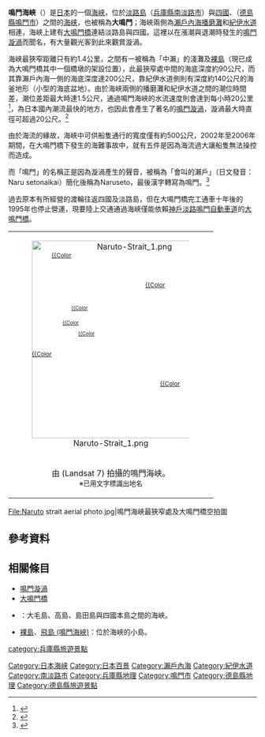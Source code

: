 {{Coord|34|14|30.56|N|134|39|4.57|E|region:JP-36|display=title}}
{{Location map
 |Japan
 |label=鳴門海峡
 |lat_deg=34 |lat_min=14 |lat_sec=30.56 |lat_dir=N
 |lon_deg=134 | lon_min=39 | lon_sec=4.57 |lon_dir=E
 |position=right
 |width=250
 |float=right
 |mark=Cercle rouge 100%.svg
 |marksize=20
 |caption=鳴門海峡的位置
 |relief=1
}}

'''鳴門海峽'''（{{jpn|j=鳴門海峡|hg=なるとかいきょう|rm=Naruto kaikyō|f=y}}）是[[日本|日本]]的一個[[海峽|海峽]]，位於[[淡路島|淡路島]]（[[兵庫縣|兵庫縣]][[南淡路市|南淡路市]]）與[[四國|四國]]{{tsl|ja|大毛島}}、{{tsl|ja|島田島}}（[[德島縣|德島縣]][[鳴門市|鳴門市]]）之間的[[海峡|海峡]]，也被稱為'''大鳴門'''；海峽兩側為[[瀨戶內海|瀨戶內海]][[播磨灘|播磨灘]]和[[紀伊水道|紀伊水道]]相連，海峽上建有[[大鳴門橋|大鳴門橋]]連結淡路島與四國。這裡以在漲潮與退潮時發生的[[鳴門漩渦|鳴門漩渦]]而聞名，有大量觀光客到此來觀賞漩渦。

海峽最狹窄距離只有約1.4公里，之間有一被稱為「中瀨」的淺灘及[[裸島|裸島]]（現已成為大鳴門橋其中一個橋墩的架設位置），此最狹窄處中間的海底深度約90公尺，而其靠瀨戶內海一側的海底深度達200公尺，靠紀伊水道側則有深度約140公尺的海釜地形（小型的海底盆地）。由於海峽兩側的播磨灘和紀伊水道之間的潮位時間差，潮位差距最大時達1.5公尺，通過鳴門海峽的水流速度則會達到每小時20公里<ref>{{Cite web| url=https://tw.sushiandsake.net/place/detail_11| title=鳴門大橋／鳴門海峽| publisher=株式会社ぐるなび| work=Japan Trend Ranking| language=Zh-tw| accessdate=2016-02-10| archive-url=https://web.archive.org/web/20160806140103/https://tw.sushiandsake.net/place/detail_11| archive-date=2016-08-06| dead-url=yes}}</ref>，為日本國內潮流最快的地方，也因此會產生了著名的[[鳴門漩渦|鳴門漩渦]]，漩渦最大時直徑可超過20公尺。<ref>{{Cite web| url=http://www.welcome2japan.tw/location/regional/tokushima/naruto.html| title=鳴門| publisher=日本政府觀光局| language=zh-tw| accessdate=2017-02-10| archive-date=2020-09-19| archive-url=https://web.archive.org/web/20200919124305/https://www.welcome2japan.tw/location/regional/tokushima/naruto.html| dead-url=no}}</ref>

由於海流的緣故，海峽中可供船隻通行的寬度僅有約500公尺，2002年至2006年期間，在大鳴門橋下發生的海難事故中，就有五件是因為海流過大讓船隻無法操控而造成。

而「鳴門」的名稱正是因為漩渦產生的聲音，被稱為「會叫的瀨戶」（日文發音：Naru setonaikai）簡化後稱為Naruseto，最後漢字轉寫為鳴門。<ref>{{Cite web| url=http://www.zipangguide.net/travel/sight/tokushima/naruto_park.html| title=鳴門公園| work=日本見聞錄| accessdate=2017-02-10| language=zh-tw| archive-date=2019-10-02| archive-url=https://web.archive.org/web/20191002204245/http://www.zipangguide.net/travel/sight/tokushima/naruto_park.html| dead-url=no}}</ref>


過去原本有{{tsl|ja|淡路フェリーボート|淡路渡船}}所經營的渡輪往返四國及淡路島，但在大鳴門橋完工通車十年後的1995年也停止營運，現要陸上交通通過海峽僅能依賴[[神戶淡路鳴門自動車道|神戶淡路鳴門自動車道]]的[[大鳴門橋|大鳴門橋]]。

{| class="wikitable" width="400px" align="right" cellpadding="0" cellspacing="0"
|-
| align=center|<div style="width:400px;float:center;margin:0;position:relative;">[[File:Naruto-Strait_1.png|400px]]
<!--地名-->
<div style="position:absolute;left:80px;top:10px;font-size:12px">[[播磨灘|{{Color]]</div>
<div style="position:absolute;left:270px;top:70px;font-size:12px">[[淡路島|{{Color]]</div>
<div style="position:absolute;left:40px;top:210px;font-size:12px">[[四国|{{Color]]</div>
<div style="position:absolute;left:300px;top:270px;font-size:12px">[[紀伊水道|{{Color]]</div>
<div style="position:absolute;left:195px;top:150px;font-size:12px">{{Color|aqua|鳴門海峡}}</div>
<div style="position:absolute;left:180px;top:115px;font-size:10px">{{Color|aqua|大鳴門}}</div>
<div style="position:absolute;left:102px;top:150px;font-size:10px">[[小鳴門海峡|{{Color]]</div>
<div style="position:absolute;left:134px;top:172px;font-size:10px">[[大毛島|{{Color]]</div>
<div style="position:absolute;left:120px;top:120px;font-size:10px">[[島田島|{{Color]]</div>
</div>
|-
|由{{link-en|陸地衛星7號|Landsat 7}} (Landsat 7) 拍攝的鳴門海峡。<br><small>※已用文字標識出地名</small>
|}

<gallery widths=200px heights=200px>
File:Naruto strait aerial photo.jpg|鳴門海峽最狹窄處及大鳴門橋空拍圖
</gallery>

== 參考資料 ==
{{Reflist}}

== 相關條目 ==
{{Commonscat|Naruto Strait}}
* [[鳴門漩渦|鳴門漩渦]]
* [[大鳴門橋|大鳴門橋]]
* {{Tsl|ja|小鳴門海峡|小鳴門海峽}}：大毛島、高島、島田島與四國本島之間的海峽。
* [[裸島|裸島]]、[[飛島_(鳴門海峽)|飛島 (鳴門海峽)]]：位於海峽的小島。

{{DEFAULTSORT:NarutoKaikyō}}
[[Category:日本海峡|Category:日本海峡]]
[[Category:日本百景|Category:日本百景]]
[[Category:瀨戶內海|Category:瀨戶內海]]
[[Category:紀伊水道|Category:紀伊水道]]
[[Category:南淡路市|Category:南淡路市]]
[[category:兵庫縣旅遊景點|category:兵庫縣旅遊景點]]
[[Category:兵庫縣地理|Category:兵庫縣地理]]
[[Category:鳴門市|Category:鳴門市]]
[[Category:德島縣地理|Category:德島縣地理]]
[[Category:德島縣旅遊景點|Category:德島縣旅遊景點]]